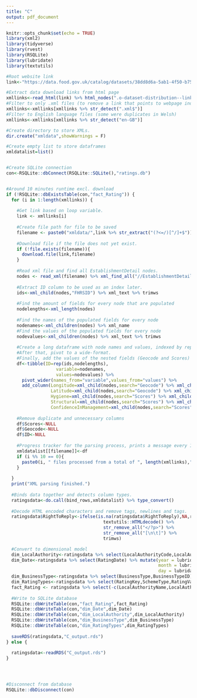 ```yaml
---
title: "C"
output: pdf_document
---
```


```r
knitr::opts_chunk$set(echo = TRUE)
library(xml2)
library(tidyverse)
library(rvest)
library(RSQLite)
library(lubridate)
library(textutils)
```

```r
#Root website link
link<-"https://data.food.gov.uk/catalog/datasets/38dd8d6a-5ab1-4f50-b753-ab33288e3200"

#Extract data download links from html page
xmllinks<-read_html(link) %>% html_nodes(".o-dataset-distribution--link") %>% html_attr("href")
#Filter to only .xml files (to remove a link that points to webpage index)
xmllinks<-xmllinks[xmllinks %>% str_detect(".xml$")]
#Filter to English language files (some were duplicates in Welsh)
xmllinks<-xmllinks[xmllinks %>% str_detect("en-GB")]

#Create directory to store XMLs.
dir.create("xmldata",showWarnings = F)

#Create empty list to store dataframes
xmldatalist=list()


#Create SQLite connection
con<-RSQLite::dbConnect(RSQLite::SQLite(),"ratings.db")


#Around 10 minutes runtime excl. download
if (!RSQLite::dbExistsTable(con,"fact_Rating")) {
  for (i in 1:length(xmllinks)) {
    
    #Get link based on loop variable.
    link <- xmllinks[i]
    
    #Create file path for file to be saved
    filename <- paste0("xmldata/",link %>% str_extract("(?<=/)[^/]+$"))
    
    #Download file if the file does not yet exist.
    if (!file.exists(filename)){
      download.file(link,filename)
    }
    
    #Read xml file and find all EstablishmentDetail nodes.
    nodes <- read_xml(filename) %>% xml_find_all("//EstablishmentDetail")
    
    #Extract ID column to be used as an index later.
    ids<-xml_child(nodes,"FHRSID") %>% xml_text %>% trimws
    
    #Find the amount of fields for every node that are populated
    nodelengths<-xml_length(nodes)
    
    #Find the names of the populated fields for every node
    nodenames<-xml_children(nodes) %>% xml_name
    #Find the values of the populated fields for every node
    nodevalues<-xml_children(nodes) %>% xml_text %>% trimws
    
    #Create a long dataframe with node names and values, indexed by repeating the index node-length times.
    #After that, pivot to a wide-format.
    #Finally, add the values of the nested fields (Geocode and Scores) separately, as they would have been merged into one column otherwise.
    df<-tibble(ID=rep(ids,nodelengths),
                   variable=nodenames,
                   values=nodevalues) %>%
      pivot_wider(names_from="variable",values_from="values") %>%
      add_column(Longitude=xml_child(nodes,search="Geocode") %>% xml_child("Longitude") %>% xml_text,
                 Latitude=xml_child(nodes,search="Geocode") %>% xml_child("Latitude") %>% xml_text,
                 Hygiene=xml_child(nodes,search="Scores") %>% xml_child("Hygiene") %>% xml_text,
                 Structural=xml_child(nodes,search="Scores") %>% xml_child("Structural") %>% xml_text,
                 ConfidenceInManagement=xml_child(nodes,search="Scores") %>% xml_child("ConfidenceInManagement") %>% xml_text)
    
    #Remove duplicate and unnecessary columns
    df$Scores<-NULL
    df$Geocode<-NULL
    df$ID<-NULL
    
    #Progress tracker for the parsing process, prints a message every 10 files.
    xmldatalist[[filename]]<-df
    if (i %% 10 == 0){
      paste0(i, " files processed from a total of ", length(xmllinks),".") %>% print()
    }
    
  }
  print("XML parsing finished.")
  
  #Binds data together and detects column types.
  ratingsdata<-do.call(bind_rows,xmldatalist) %>% type_convert()
  
  #Decode HTML encoded characters and remove tags, newlines and tags.
  ratingsdata$RightToReply<-ifelse(is.na(ratingsdata$RightToReply),NA,ratingsdata$RightToReply[!is.na(ratingsdata$RightToReply)] %>%
                                     textutils::HTMLdecode() %>%
                                     str_remove_all("</?p>") %>%
                                     str_remove_all("[\n\t]") %>%
                                     trimws)

  #Convert to dimensional model
  dim_LocalAuthority<-ratingsdata %>% select(LocalAuthorityCode,LocalAuthorityName,LocalAuthorityWebSite,LocalAuthorityEmailAddress) %>% distinct
  dim_Date<-ratingsdata %>% select(RatingDate) %>% mutate(year = lubridate::year(RatingDate),
                                                          month = lubridate::month(RatingDate),
                                                          day = lubridate::day(RatingDate)) %>% distinct()
  dim_BusinessType<-ratingsdata %>% select(BusinessType,BusinessTypeID) %>% distinct()
  dim_RatingTypes<-ratingsdata %>% select(RatingKey,SchemeType,RatingValue) %>% distinct
  fact_Rating <- ratingsdata %>% select(-c(LocalAuthorityName,LocalAuthorityWebSite,LocalAuthorityEmailAddress,BusinessType,RatingValue,SchemeType))
  
  #Write to SQLite database
  RSQLite::dbWriteTable(con,"fact_Rating",fact_Rating)
  RSQLite::dbWriteTable(con,"dim_Date",dim_Date)
  RSQLite::dbWriteTable(con,"dim_LocalAuthority",dim_LocalAuthority)
  RSQLite::dbWriteTable(con,"dim_BusinessType",dim_BusinessType)
  RSQLite::dbWriteTable(con,"dim_RatingTypes",dim_RatingTypes)
  
  saveRDS(ratingsdata,"C_output.rds")
} else {
  
  ratingsdata<-readRDS("C_output.rds")
} 




#Disconnect from database
RSQLite::dbDisconnect(con)



```


